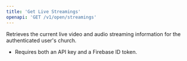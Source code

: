 ```yaml
---
title: 'Get Live Streamings'
openapi: 'GET /v1/open/streamings'
---
```


Retrieves the current live video and audio streaming information for the authenticated user's church.

- Requires both an API key and a Firebase ID token.